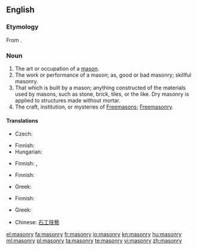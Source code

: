 ==English==
{{wikipedia}}
===Etymology===
From {{etyl|fr|en}} {{term|maçonnerie}}.

===Noun===
{{en-noun|-}}

# The art or occupation of a [[mason]].
# The work or performance of a mason; as, good or bad masonry; skillful masonry.
# That which is built by a mason; anything constructed of the materials used by masons, such as stone, brick, tiles, or the like. Dry masonry is applied to structures made without mortar.
# The craft, institution, or mysteries of [[Freemason]]s; [[Freemasonry]].

====Translations====
{{trans-top|art or occupation of a mason}}
* Czech: {{t-|cs|zednictví|n}}
{{trans-mid}}
* Finnish: {{t|fi|muurarius}}
* Hungarian: {{t|hu|kőművesség}}
{{trans-bottom}}

{{trans-top|work or performance of a mason}}
* Finnish: {{t|fi|muuraus}}, {{t|fi|kivityö}}
{{trans-mid}}
{{trans-bottom}}

{{trans-top|that which is built by a mason}}
* Finnish: {{t|fi|kivityö}}
{{trans-mid}}
* Greek: {{t|el|λιθοδομή|f|sc=Grek|tr=lithodomí}}
{{trans-bottom}}

{{trans-top|freemasonry}}
* Finnish: {{t-|fi|vapaamuurarius}}
{{trans-mid}}
* Greek: {{t|el|ελευθεροτεκτονισμός|m|sc=Grek|tr=eleftherotektonismós}}
{{trans-bottom}}

{{checktrans-top}}
*Chinese: [[石工技藝]]
{{trans-bottom}}

[[el:masonry]]
[[fa:masonry]]
[[fr:masonry]]
[[io:masonry]]
[[kn:masonry]]
[[hu:masonry]]
[[ml:masonry]]
[[pl:masonry]]
[[ta:masonry]]
[[te:masonry]]
[[vi:masonry]]
[[zh:masonry]]